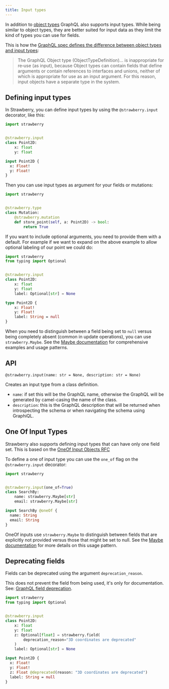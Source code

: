 ```yaml
---
title: Input types
---
```




In addition to [object types](./object-types) GraphQL also supports input types.
While being similar to object types, they are better suited for input data as
they limit the kind of types you can use for fields.

This is how the
[GraphQL spec defines the difference between object types and input types](https://spec.graphql.org/June2018/#sec-Input-Objects):

> The GraphQL Object type (ObjectTypeDefinition)... is inappropriate for re‐use
> (as input), because Object types can contain fields that define arguments or
> contain references to interfaces and unions, neither of which is appropriate
> for use as an input argument. For this reason, input objects have a separate
> type in the system.

## Defining input types

In Strawberry, you can define input types by using the `@strawberry.input`
decorator, like this:

<CodeGrid>

```python
import strawberry


@strawberry.input
class Point2D:
    x: float
    y: float
```

```graphql
input Point2D {
  x: Float!
  y: Float!
}
```

</CodeGrid>

Then you can use input types as argument for your fields or mutations:

```python
import strawberry


@strawberry.type
class Mutation:
    @strawberry.mutation
    def store_point(self, a: Point2D) -> bool:
        return True
```

If you want to include optional arguments, you need to provide them with a
default. For example if we want to expand on the above example to allow optional
labeling of our point we could do:

<CodeGrid>

```python
import strawberry
from typing import Optional


@strawberry.input
class Point2D:
    x: float
    y: float
    label: Optional[str] = None
```

```graphql
type Point2D {
    x: Float!
    y: Float!
    label: String = null
}
```

</CodeGrid>

When you need to distinguish between a field being set to `null` versus being
completely absent (common in update operations), you can use `strawberry.Maybe`.
See the [Maybe documentation](./maybe.md) for comprehensive examples and usage
patterns.

## API

`@strawberry.input(name: str = None, description: str = None)`

Creates an input type from a class definition.

- `name`: if set this will be the GraphQL name, otherwise the GraphQL will be
  generated by camel-casing the name of the class.
- `description`: this is the GraphQL description that will be returned when
  introspecting the schema or when navigating the schema using GraphiQL.

## One Of Input Types

Strawberry also supports defining input types that can have only one field set.
This is based on the
[OneOf Input Objects RFC](https://github.com/graphql/graphql-spec/pull/825)

To define a one of input type you can use the `one_of` flag on the
`@strawberry.input` decorator:

<CodeGrid>

```python
import strawberry


@strawberry.input(one_of=True)
class SearchBy:
    name: strawberry.Maybe[str]
    email: strawberry.Maybe[str]
```

```graphql
input SearchBy @oneOf {
  name: String
  email: String
}
```

</CodeGrid>

<Note>

OneOf inputs use `strawberry.Maybe` to distinguish between fields that are
explicitly not provided versus those that might be set to null. See the
[Maybe documentation](./maybe.md) for more details on this usage pattern.

</Note>

## Deprecating fields

Fields can be deprecated using the argument `deprecation_reason`.

<Note>

This does not prevent the field from being used, it's only for documentation.
See:
[GraphQL field deprecation](https://spec.graphql.org/June2018/#sec-Field-Deprecation).

</Note>

<CodeGrid>

```python
import strawberry
from typing import Optional


@strawberry.input
class Point2D:
    x: float
    y: float
    z: Optional[float] = strawberry.field(
        deprecation_reason="3D coordinates are deprecated"
    )
    label: Optional[str] = None
```

```graphql
input Point2D {
  x: Float!
  y: Float!
  z: Float @deprecated(reason: "3D coordinates are deprecated")
  label: String = null
}
```

</CodeGrid>
